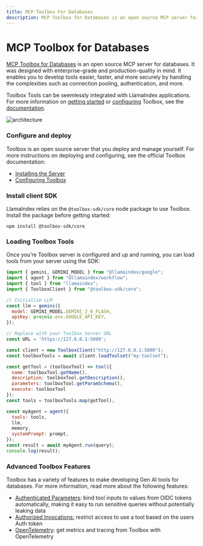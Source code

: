 ```yaml
---
title: MCP Toolbox For Databases
description: MCP Toolbox for Databases is an open source MCP server for databases.
---
```


# MCP Toolbox for Databases

[MCP Toolbox for Databases](https://github.com/googleapis/genai-toolbox) is an open source MCP server for databases. It was designed with enterprise-grade and production-quality in mind. It enables you to develop tools easier, faster, and more securely by handling the complexities such as connection pooling, authentication, and more.

Toolbox Tools can be seemlessly integrated with LlamaIndex applications. For more
information on [getting
started](https://googleapis.github.io/genai-toolbox/getting-started/local_quickstart_js/) or
[configuring](https://googleapis.github.io/genai-toolbox/getting-started/configure/)
Toolbox, see the
[documentation](https://googleapis.github.io/genai-toolbox/getting-started/introduction/).

![architecture](/images/mcp_db_toolbox.png)

### Configure and deploy

Toolbox is an open source server that you deploy and manage yourself. For more
instructions on deploying and configuring, see the official Toolbox
documentation:

* [Installing the Server](https://googleapis.github.io/genai-toolbox/getting-started/introduction/#installing-the-server)
* [Configuring Toolbox](https://googleapis.github.io/genai-toolbox/getting-started/configure/)

### Install client SDK

LlamaIndex relies on the `@toolbox-sdk/core` node package to use Toolbox. Install the
package before getting started:

```shell
npm install @toolbox-sdk/core
```

### Loading Toolbox Tools

Once you’re Toolbox server is configured and up and running, you can load tools
from your server using the SDK:

```javascript
import { gemini, GEMINI_MODEL } from "@llamaindex/google";
import { agent } from "@llamaindex/workflow";
import { tool } from "llamaindex";
import { ToolboxClient } from "@toolbox-sdk/core";

// Initialize LLM
const llm = gemini({
  model: GEMINI_MODEL.GEMINI_2_0_FLASH,
  apiKey: process.env.GOOGLE_API_KEY,
});

// Replace with your Toolbox Server URL
const URL = 'https://127.0.0.1:5000';

const client = new ToolboxClient("http://127.0.0.1:5000");
const toolboxTools = await client.loadToolset("my-toolset");

const getTool = (toolboxTool) => tool({
  name: toolboxTool.getName(),
  description: toolboxTool.getDescription(),
  parameters: toolboxTool.getParamSchema(),
  execute: toolboxTool
});
const tools = toolboxTools.map(getTool);

const myAgent = agent({
  tools: tools,
  llm,
  memory,
  systemPrompt: prompt,
});
const result = await myAgent.run(query);
console.log(result);
```

### Advanced Toolbox Features

Toolbox has a variety of features to make developing Gen AI tools for databases.
For more information, read more about the following features:

* [Authenticated Parameters](https://googleapis.github.io/genai-toolbox/resources/tools/#authenticated-parameters): bind tool inputs to values from OIDC tokens automatically, making it easy to run sensitive queries without potentially leaking data
* [Authorized Invocations:](https://googleapis.github.io/genai-toolbox/resources/tools/#authorized-invocations)  restrict access to use a tool based on the users Auth token
* [OpenTelemetry](https://googleapis.github.io/genai-toolbox/how-to/export_telemetry/): get metrics and tracing from Toolbox with OpenTelemetry
